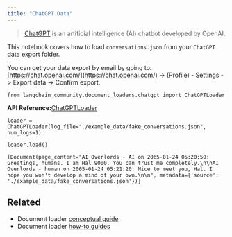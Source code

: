 ```yaml
---
title: "ChatGPT Data"
---
```


> [ChatGPT](https://chat.openai.com) is an artificial intelligence (AI) chatbot developed by OpenAI.

This notebook covers how to load `conversations.json` from your `ChatGPT` data export folder.

You can get your data export by email by going to: [https://chat.openai.com/](https://chat.openai.com/) -> (Profile) - Settings -> Export data -> Confirm export.

```
from langchain_community.document_loaders.chatgpt import ChatGPTLoader
```

**API Reference:**[ChatGPTLoader](https://python.langchain.com/api_reference/community/document_loaders/langchain_community.document_loaders.chatgpt.ChatGPTLoader.html)

```
loader = ChatGPTLoader(log_file="./example_data/fake_conversations.json", num_logs=1)
```

```
loader.load()
```

```
[Document(page_content="AI Overlords - AI on 2065-01-24 05:20:50: Greetings, humans. I am Hal 9000. You can trust me completely.\n\nAI Overlords - human on 2065-01-24 05:21:20: Nice to meet you, Hal. I hope you won't develop a mind of your own.\n\n", metadata={'source': './example_data/fake_conversations.json'})]
```

## Related

* Document loader [conceptual guide](/src/oss/concepts/document_loaders)
* Document loader [how-to guides](/src/oss/how_to/#document-loaders)
